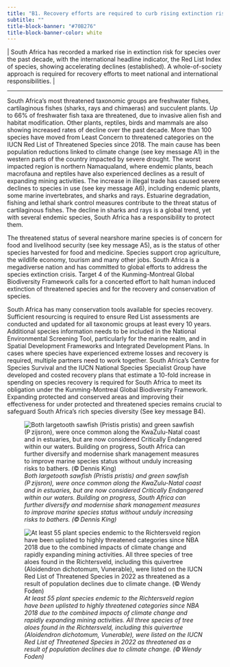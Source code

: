 ```yaml
---
title: "B1. Recovery efforts are required to curb rising extinction risk and a growing number of threatened species"
subtitle: ""
title-block-banner: "#70B276"
title-block-banner-color: white
---
```


\| South Africa has recorded a marked rise in extinction risk for species over the past decade, with the international headline indicator, the Red List Index of species, showing accelerating declines (established). A whole-of-society approach is required for recovery efforts to meet national and international responsibilities. \|

------------------------------------------------------------------------

South Africa’s most threatened taxonomic groups are freshwater fishes, cartilaginous fishes (sharks, rays and chimaeras) and succulent plants. Up to 66% of freshwater fish taxa are threatened, due to invasive alien fish and habitat modification. Other plants, reptiles, birds and mammals are also showing increased rates of decline over the past decade. More than 100 species have moved from Least Concern to threatened categories on the IUCN Red List of Threatened Species since 2018. The main cause has been population reductions linked to climate change (see key message A1) in the western parts of the country impacted by severe drought. The worst impacted region is northern Namaqualand, where endemic plants, beach macrofauna and reptiles have also experienced declines as a result of expanding mining activities. The increase in illegal trade has caused severe declines to species in use (see key message A6), including endemic plants, some marine invertebrates, and sharks and rays. Estuarine degradation, fishing and lethal shark control measures contribute to the threat status of cartilaginous fishes. The decline in sharks and rays is a global trend, yet with several endemic species, South Africa has a responsibility to protect them.

The threatened status of several nearshore marine species is of concern for food and livelihood security (see key message A5), as is the status of other species harvested for food and medicine. Species support crop agriculture, the wildlife economy, tourism and many other jobs. South Africa is a megadiverse nation and has committed to global efforts to address the species extinction crisis. Target 4 of the Kunming-Montreal Global Biodiversity Framework calls for a concerted effort to halt human induced extinction of threatened species and for the recovery and conservation of species.

South Africa has many conservation tools available for species recovery. Sufficient resourcing is required to ensure Red List assessments are conducted and updated for all taxonomic groups at least every 10 years. Additional species information needs to be included in the National Environmental Screening Tool, particularly for the marine realm, and in Spatial Development Frameworks and Integrated Development Plans. In cases where species have experienced extreme losses and recovery is required, multiple partners need to work together. South Africa's Centre for Species Survival and the IUCN National Species Specialist Group have developed and costed recovery plans that estimate a 10-fold increase in spending on species recovery is required for South Africa to meet its obligation under the Kunming-Montreal Global Biodiversity Framework. Expanding protected and conserved areas and improving their effectiveness for under protected and threatened species remains crucial to safeguard South Africa's rich species diversity (See key message B4).

![*Both largetooth sawfish (Pristis pristis) and green sawfish (P zijsron), were once common along the KwaZulu-Natal coast and in estuaries, but are now considered Critically Endangered within our waters. Building on progress, South Africa can further diversify and modernise shark management measures to improve marine species status without unduly increasing risks to bathers. (© Dennis King)*](imgs/26.%20Pg31_KMB1_Smalltooth%20sawfish%201%20DRK%20A%20(c)%20Dennis%20King.png)

![*At least 55 plant species endemic to the Richtersveld region have been uplisted to highly threatened categories since NBA 2018 due to the combined impacts of climate change and rapidly expanding mining activities. All three species of tree aloes found in the Richtersveld, including this quivertree (Aloidendron dichotomum, Vunerable), were listed on the IUCN Red List of Threatened Species in 2022 as threatened as a result of population declines due to climate change. (© Wendy Foden)*](imgs/27.%20Pg31_KMB1_DSC_0272%20(1)%20(c)%20Wendy%20Foden.png)
